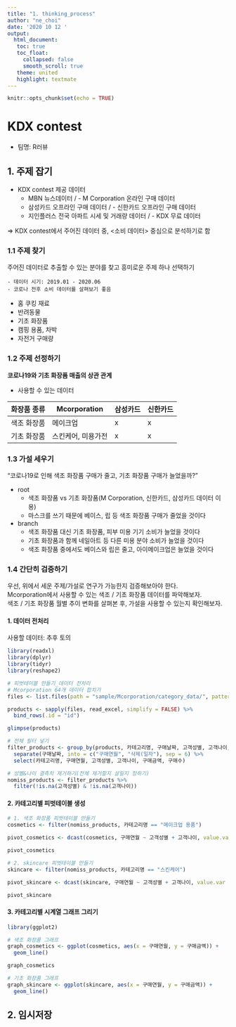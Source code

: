 ```yaml
---
title: "1. thinking_process"
author: "ne_choi"
date: '2020 10 12 '
output:
  html_document:
   toc: true
   toc_float:
     collapsed: false
     smooth_scroll: true
   theme: united
   highlight: textmate
---
```


```r
knitr::opts_chunk$set(echo = TRUE)
```

# KDX contest
- 팀명: R러뷰

## 1. 주제 잡기
- KDX contest 제공 데이터
  - MBN 뉴스데이터 / - M Corporation 온라인 구매 데이터  
  - 삼성카드 오프라인 구매 데이터 / - 신한카드 오프라인 구매 데이터  
  - 지인플러스 전국 아파트 시세 및 거래량 데이터 / - KDX 무료 데이터  

=> KDX contest에서 주어진 데이터 중, <소비 데이터> 중심으로 분석하기로 함  
  

### 1.1 주제 찾기  
주어진 데이터로 추출할 수 있는 분야를 찾고 흥미로운 주제 하나 선택하기  
```
- 데이터 시기: 2019.01 - 2020.06
- 코로나 전후 소비 데이터를 살펴보기 좋음
```

- 홈 쿠킹 재료
- 반려동물
- 기초 화장품
- 캠핑 용품, 차박
- 자전거 구매량


### 1.2 주제 선정하기 
**코로나19와 기초 화장품 매출의 상관 관계**

- 사용할 수 있는 데이터  

화장품 종류 |     Mcorporation   | 삼성카드 | 신한카드
------------|--------------------|----------|---------
색조 화장품 |      메이크업      |    x     |    x
기초 화장품 | 스킨케어, 미용가전 |    x     |    x


### 1.3 가설 세우기 
"코로나19로 인해 색조 화장품 구매가 줄고, 기초 화장품 구매가 늘었을까?"  

- root  
  - 색조 화장품 vs 기초 화장품(M Corporation, 신한카드, 삼성카드 데이터 이용)
  - 마스크를 쓰기 때문에 베이스, 립 등 색조 화장품 구매가 줄었을 것이다

- branch
  - 색조 화장품 대신 기초 화장품, 피부 미용 기기 소비가 늘었을 것이다
  - 기초 화장품과 함께 네일아트 등 다른 미용 분야 소비가 늘었을 것이다
  - 색조 화장품 중에서도 베이스와 립은 줄고, 아이메이크업은 늘었을 것이다  
  

### 1.4 간단히 검증하기
우선, 위에서 세운 주제/가설로 연구가 가능한지 검증해보아야 한다.  
Mcorporation에서 사용할 수 있는 색조 / 기초 화장품 데이터를 파악해보자.  
색조 / 기초 화장품 월별 추이 변화를 살펴본 후, 가설을 사용할 수 있는지 확인해보자.  

#### 1. 데이터 전처리
사용할 데이터: 추후 토의

```r
library(readxl)
library(dplyr)
library(tidyr)
library(reshape2)

# 피벗테이블 만들기_데이터 전처리
# Mcorporation 64개 데이터 합치기
files <- list.files(path = "sample/Mcorporation/category_data/", pattern = "*.xlsx", full.names = T)

products <- sapply(files, read_excel, simplify = FALSE) %>% 
  bind_rows(.id = "id") 

glimpse(products)

# 전체 필터 넣기
filter_products <- group_by(products, 카테고리명, 구매날짜, 고객성별, 고객나이, 구매금액, 구매수) %>%
  separate(구매날짜, into = c("구매연월", "삭제(일자"), sep = 6) %>%
  select(카테고리명, 구매연월, 고객성별, 고객나이, 구매금액, 구매수)

# 성별&나이 결측치 제거하기(전체 제거할지 살릴지 정하기)
nomiss_products <- filter_products %>%
  filter(!is.na(고객성별) & !is.na(고객나이))
```

#### 2. 카테고리별 피벗테이블 생성
```r
# 1. 색조 화장품 피벗테이블 만들기
cosmetics <- filter(nomiss_products, 카테고리명 == "메이크업 용품")

pivot_cosmetics <- dcast(cosmetics, 구매연월 ~ 고객성별 + 고객나이, value.var = "구매금액", sum, margins = T)

pivot_cosmetics

# 2. skincare 피벗테이블 만들기
skincare <- filter(nomiss_products, 카테고리명 == "스킨케어")

pivot_skincare <- dcast(skincare, 구매연월 ~ 고객성별 + 고객나이, value.var = "구매금액", sum, margins = T)

pivot_skincare
```

#### 3. 카테고리별 시계열 그래프 그리기
```r
library(ggplot2)

# 색조 화장품 그래프
graph_cosmetics <- ggplot(cosmetics, aes(x = 구매연월, y = 구매금액)) +
  geom_line()

graph_cosmetics

# 기초 화장품 그래프
graph_skincare <- ggplot(skincare, aes(x = 구매연월, y = 구매금액)) +
  geom_line()
```


## 2. 임시저장